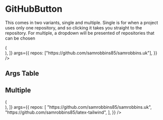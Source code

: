 


<Meta title="Design-System/Projects/GitHubButton" component={GitHubButton} />

# GitHubButton

This comes in two variants, single and multiple. Single is for when a project uses only one repository, and so clicking it takes you straight to the repository. For multiple, a dropdown will be presented of repositories that can be chosen

<Canvas>
  <Story
    name="Single"
    decorators={[
      (Story) => (
        <div className="flex justify-center">
          <Story />
        </div>
      ),
    ]}
    args={{
      repos: ["https://github.com/samrobbins85/samrobbins.uk"],
    }}
  />
</Canvas>

## Args Table

<ArgsTable of={GitHubButton} story="Single" />

## Multiple

<Canvas>
  <Story
    name="Multiple"
    decorators={[
      (Story) => (
        <div className="flex justify-center">
          <Story />
        </div>
      ),
    ]}
    args={{
      repos: [
        "https://github.com/samrobbins85/samrobbins.uk",
        "https://github.com/samrobbins85/latex-tailwind",
      ],
    }}
  />
</Canvas>
